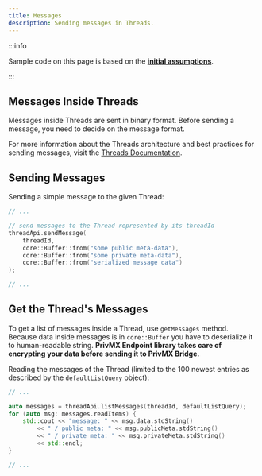 ```yaml
---
title: Messages
description: Sending messages in Threads.
---
```



:::info

Sample code on this page is based on the **[initial assumptions](./first-app#initial-assumptions)**.

:::

## Messages Inside Threads

Messages inside Threads are sent in binary format. Before sending a message, you need to decide on the message format.

For more information about the Threads architecture and best practices for sending messages, visit the
[Threads Documentation](../start/threads/overview).

## Sending Messages

Sending a simple message to the given Thread:

```cpp
// ...

// send messages to the Thread represented by its threadId
threadApi.sendMessage(
    threadId, 
    core::Buffer::from("some public meta-data"), 
    core::Buffer::from("some private meta-data"), 
    core::Buffer::from("serialized message data")
);

// ...
```

## Get the Thread's Messages

To get a list of messages inside a Thread, use `getMessages` method. Because data inside messages is in `core::Buffer`
you have to deserialize it to human-readable string.
**PrivMX Endpoint library takes care of encrypting your data before sending it to PrivMX Bridge.**

Reading the messages of the Thread (limited to the 100 newest entries as described by the `defaultListQuery` object):

```cpp
// ...

auto messages = threadApi.listMessages(threadId, defaultListQuery);
for (auto msg: messages.readItems) {
    std::cout << "message: " << msg.data.stdString()
        << " / public meta: " << msg.publicMeta.stdString() 
        << " / private meta: " << msg.privateMeta.stdString() 
        << std::endl;
}

// ...
```
